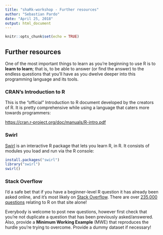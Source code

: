 ```yaml
---
title: "shaRk-workshop - Further resources"
author: "Sebastian Pardo"
date: "April 25, 2018"
output: html_document
---
```


```r
knitr::opts_chunk$set(echo = TRUE)
```

## Further resources

One of the most important things to learn as you're beginning to use R is to 
**learn to learn**; that is, to be able to answer (or find the answer) to the endless
questions that you'll have as you dwelve deeper into this programming language and its 
tools.


### CRAN's Introduction to R 

This is the "official" Introduction to R document developed by the creators of R.
It is pretty comprehensive while using a language that caters more towards programmers:

<https://cran.r-project.org/doc/manuals/R-intro.pdf>

### Swirl

[Swirl](http://swirlstats.com/) is an interactive R package that lets you learn R, in R.
It consists of modules you load and run via the R console: 

```r
install.packages("swirl")
library("swirl")
swirl()
```

### Stack Overflow

I'd a safe bet that if you have a beginner-level R question it has already
been asked online, and it's most likely on [Stack Overflow](http://stack-overflow.com). 
There are over [235,000 questions](https://stackoverflow.com/questions/tagged/r) relating to R on that site alone!

Everybody is welcome to post new questions, however first check that you're not duplicate
a question that has been previously asked/answered. Also, provide a **Minimum Working Example** (MWE)
that reproduces the hurdle you're trying to overcome. Provide a dummy dataset if necessary!




